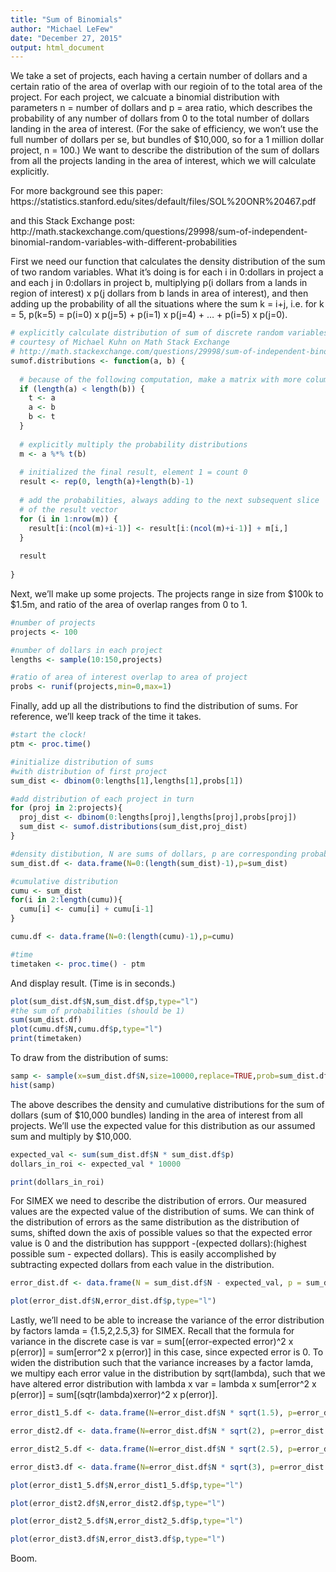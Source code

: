 ```yaml
---
title: "Sum of Binomials"
author: "Michael LeFew"
date: "December 27, 2015"
output: html_document
---
```


We take a set of projects, each having a certain number of dollars and a certain ratio of the area of overlap with our regioin of to the total area of the project. For each project, we calcuate a binomial distribution with parameters n = number of dollars and p = area ratio, which describes the probability of any number of dollars from 0 to the total number of dollars landing in the area of interest. (For the sake of efficiency, we won't use the full number of dollars per se, but bundles of $10,000, so for a 1 million dollar project, n = 100.) We want to describe the distribution of the sum of dollars from all the projects landing in the area of interest, which we will calculate explicitly.

For more background see this paper:
https://statistics.stanford.edu/sites/default/files/SOL%20ONR%20467.pdf

and this Stack Exchange post:
http://math.stackexchange.com/questions/29998/sum-of-independent-binomial-random-variables-with-different-probabilities

First we need our function that calculates the density distribution of the sum of two random variables. What it's doing is for each i in 0:dollars in project a and each j in 0:dollars in project b, multiplying p(i dollars from a lands in region of interest) x p(j dollars from b lands in area of interest), and then adding up the probability of all the situations where the sum k = i+j, i.e. for k = 5, p(k=5) = p(i=0) x p(j=5) + p(i=1) x p(j=4) + ... + p(i=5) x p(j=0).

```r
# explicitly calculate distribution of sum of discrete random variables
# courtesy of Michael Kuhn on Math Stack Exchange
# http://math.stackexchange.com/questions/29998/sum-of-independent-binomial-random-variables-with-different-probabilities
sumof.distributions <- function(a, b) {
  
  # because of the following computation, make a matrix with more columns than rows
  if (length(a) < length(b)) {
    t <- a
    a <- b
    b <- t
  }
  
  # explicitly multiply the probability distributions
  m <- a %*% t(b)
  
  # initialized the final result, element 1 = count 0
  result <- rep(0, length(a)+length(b)-1)
  
  # add the probabilities, always adding to the next subsequent slice
  # of the result vector
  for (i in 1:nrow(m)) {
    result[i:(ncol(m)+i-1)] <- result[i:(ncol(m)+i-1)] + m[i,]
  }
  
  result
  
}
```

Next, we'll make up some projects. The projects range in size from $100k to $1.5m, and ratio of the area of overlap ranges from 0 to 1.

```r
#number of projects
projects <- 100

#number of dollars in each project
lengths <- sample(10:150,projects)

#ratio of area of interest overlap to area of project
probs <- runif(projects,min=0,max=1)
```

Finally, add up all the distributions to find the distribution of sums. For reference, we'll keep track of the time it takes.

```r
#start the clock!
ptm <- proc.time()

#initialize distribution of sums
#with distribution of first project
sum_dist <- dbinom(0:lengths[1],lengths[1],probs[1])

#add distribution of each project in turn
for (proj in 2:projects){
  proj_dist <- dbinom(0:lengths[proj],lengths[proj],probs[proj])
  sum_dist <- sumof.distributions(sum_dist,proj_dist)
}

#density distibution, N are sums of dollars, p are corresponding probabilities
sum_dist.df <- data.frame(N=0:(length(sum_dist)-1),p=sum_dist)

#cumulative distribution
cumu <- sum_dist
for(i in 2:length(cumu)){
  cumu[i] <- cumu[i] + cumu[i-1]
}

cumu.df <- data.frame(N=0:(length(cumu)-1),p=cumu)

#time
timetaken <- proc.time() - ptm
```

And display result. (Time is in seconds.)

```r
plot(sum_dist.df$N,sum_dist.df$p,type="l")
#the sum of probabilities (should be 1)
sum(sum_dist.df)
plot(cumu.df$N,cumu.df$p,type="l")
print(timetaken)
```

To draw from the distribution of sums:

```r
samp <- sample(x=sum_dist.df$N,size=10000,replace=TRUE,prob=sum_dist.df$p)
hist(samp)
```


The above describes the density and cumulative distributions for the sum of dollars (sum of $10,000 bundles) landing in the area of interest from all projects. We'll use the expected value for this distribution as our assumed sum and multiply by $10,000.

```r
expected_val <- sum(sum_dist.df$N * sum_dist.df$p)
dollars_in_roi <- expected_val * 10000

print(dollars_in_roi)
```

For SIMEX we need to describe the distribution of errors. Our measured values are the expected value of the distribution of sums. We can think of the distribution of errors as the same distribution as the distribution of sums, shifted down the axis of possible values so that the expected error value is 0 and the distribution has suppport -(expected dollars):(highest possible sum - expected dollars). This is easily accomplished by subtracting expected dollars from each value in the distribution.

```r
error_dist.df <- data.frame(N = sum_dist.df$N - expected_val, p = sum_dist.df$p)

plot(error_dist.df$N,error_dist.df$p,type="l")
```

Lastly, we'll need to be able to increase the variance of the error distribution by factors lamda = {1.5,2,2.5,3} for SIMEX. Recall that the formula for variance in the discrete case is var = sum[(error-expected error)^2 x p(error)] = sum[error^2 x p(error)] in this case, since expected error is 0. To widen the distribution such that the variance increases by a factor lamda, we multipy each error value in the distribution by sqrt(lambda), such that we have altered error distribution with lambda x var = lambda x sum[error^2 x p(error)] = sum[(sqtr(lambda)xerror)^2 x p(error)].

```r
error_dist1_5.df <- data.frame(N=error_dist.df$N * sqrt(1.5), p=error_dist.df$p)

error_dist2.df <- data.frame(N=error_dist.df$N * sqrt(2), p=error_dist.df$p)

error_dist2_5.df <- data.frame(N=error_dist.df$N * sqrt(2.5), p=error_dist.df$p)

error_dist3.df <- data.frame(N=error_dist.df$N * sqrt(3), p=error_dist.df$p)

plot(error_dist1_5.df$N,error_dist1_5.df$p,type="l")

plot(error_dist2.df$N,error_dist2.df$p,type="l")

plot(error_dist2_5.df$N,error_dist2_5.df$p,type="l")

plot(error_dist3.df$N,error_dist3.df$p,type="l")
```

Boom.